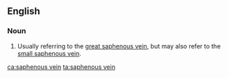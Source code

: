 ==English==

===Noun===
{{en-noun}}

# {{lb|en|anatomy}} Usually referring to the [[great saphenous vein]], but may also refer to the [[small saphenous vein]].

[[ca:saphenous vein]]
[[ta:saphenous vein]]